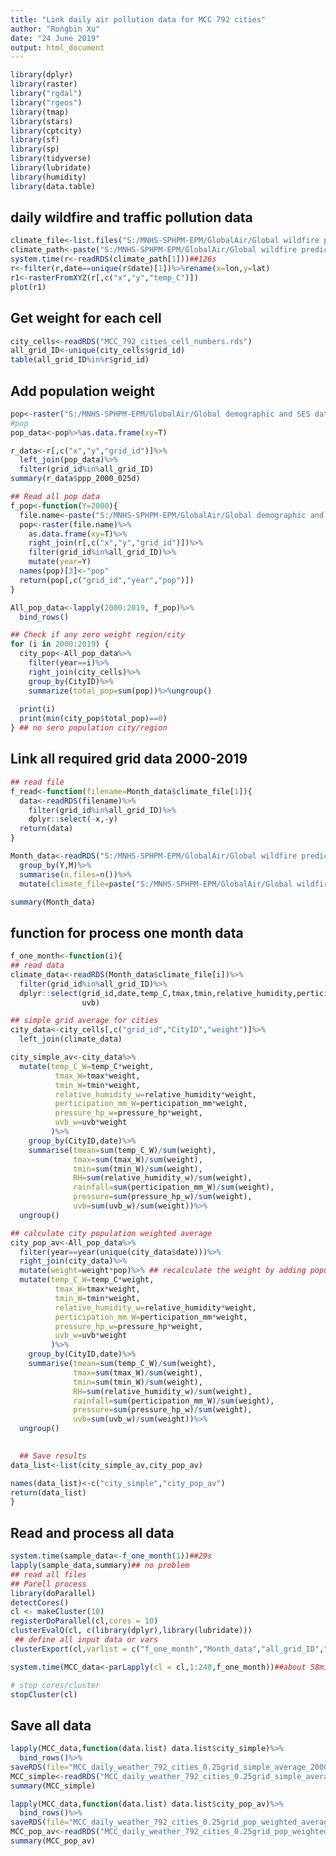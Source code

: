 ```yaml
---
title: "Link daily air pollution data for MCC 792 cities"
author: "Rongbin Xu"
date: "24 June 2019"
output: html_document
---
```


```r
library(dplyr)
library(raster)
library("rgdal")
library("rgeos")
library(tmap)
library(stars)
library(cptcity)
library(sf)
library(sp)
library(tidyverse)
library(lubridate)
library(humidity)
library(data.table)
```

## daily wildfire and traffic pollution data
```r
climate_file<-list.files("S:/MNHS-SPHPM-EPM/GlobalAir/Global wildfire prediction/Predicted data/Global fire and total PM2.5 O3 0.25 2000-2019_v2/Predictor_data_monthly")
climate_path<-paste("S:/MNHS-SPHPM-EPM/GlobalAir/Global wildfire prediction/Predicted data/Global fire and total PM2.5 O3 0.25 2000-2019_v2/Predictor_data_monthly",climate_file,sep = "/")
system.time(r<-readRDS(climate_path[1]))##126s
r<-filter(r,date==unique(r$date)[1])%>%rename(x=lon,y=lat)
r1<-rasterFromXYZ(r[,c("x","y","temp_C")])
plot(r1)
```


## Get weight for each cell
```r
city_cells<-readRDS("MCC_792_cities_cell_numbers.rds")
all_grid_ID<-unique(city_cells$grid_id)
table(all_grid_ID%in%r$grid_id)
```


## Add population weight
```r
pop<-raster("S:/MNHS-SPHPM-EPM/GlobalAir/Global demographic and SES data/Worldpop/Unconstrained global mosaic 0.25 degree_ERA5_land gird/ppp_2000_025d.tif")
#pop
pop_data<-pop%>%as.data.frame(xy=T)

r_data<-r[,c("x","y","grid_id")]%>%
  left_join(pop_data)%>%
  filter(grid_id%in%all_grid_ID)
summary(r_data$ppp_2000_025d)

## Read all pop data
f_pop<-function(Y=2000){
  file.name<-paste("S:/MNHS-SPHPM-EPM/GlobalAir/Global demographic and SES data/Worldpop/Unconstrained global mosaic 0.25 degree_ERA5_land gird/ppp_",Y,"_025d.tif",sep = "")
  pop<-raster(file.name)%>%
    as.data.frame(xy=T)%>%
    right_join(r[,c("x","y","grid_id")])%>%
    filter(grid_id%in%all_grid_ID)%>%
    mutate(year=Y)
  names(pop)[3]<-"pop"
  return(pop[,c("grid_id","year","pop")])
}

All_pop_data<-lapply(2000:2019, f_pop)%>%
  bind_rows()

## Check if any zero weight region/city
for (i in 2000:2019) {
  city_pop<-All_pop_data%>%
    filter(year==i)%>%
    right_join(city_cells)%>%
    group_by(CityID)%>%
    summarize(total_pop=sum(pop))%>%ungroup()
  
  print(i)
  print(min(city_pop$total_pop)==0)
} ## no sero population city/region

```

## Link all required grid data 2000-2019
```r
## read file
f_read<-function(filename=Month_data$climate_file[1]){
  data<-readRDS(filename)%>%
    filter(grid_id%in%all_grid_ID)%>%
    dplyr::select(-x,-y)
  return(data)
}

Month_data<-readRDS("S:/MNHS-SPHPM-EPM/GlobalAir/Global wildfire prediction/Predicted data/Global fire and total PM2.5 O3 0.25 2000-2019_v2/Model and codes/All_ERA5_file_lists.rds")%>%
  group_by(Y,M)%>%
  summarise(n.files=n())%>%
  mutate(climate_file=paste("S:/MNHS-SPHPM-EPM/GlobalAir/Global wildfire prediction/Predicted data/Global fire and total PM2.5 O3 0.25 2000-2019_v2/Predictor_data_monthly/total_and_wildfire_PM25_O3_predictor_data",Y,M,".rds",sep = ""))

summary(Month_data)
```


## function for process one month data
```r
f_one_month<-function(i){
## read data
climate_data<-readRDS(Month_data$climate_file[i])%>%
  filter(grid_id%in%all_grid_ID)%>%
  dplyr::select(grid_id,date,temp_C,tmax,tmin,relative_humidity,perticipation_mm,pressure_hp,
                uvb)

## simple grid average for cities
city_data<-city_cells[,c("grid_id","CityID","weight")]%>%
  left_join(climate_data)

city_simple_av<-city_data%>%
  mutate(temp_C_W=temp_C*weight,
          tmax_W=tmax*weight,
          tmin_W=tmin*weight,
          relative_humidity_w=relative_humidity*weight,
          perticipation_mm_W=perticipation_mm*weight,
          pressure_hp_w=pressure_hp*weight,
          uvb_w=uvb*weight
         )%>%
    group_by(CityID,date)%>%
    summarise(tmean=sum(temp_C_W)/sum(weight),
              tmax=sum(tmax_W)/sum(weight),
              tmin=sum(tmin_W)/sum(weight),
              RH=sum(relative_humidity_w)/sum(weight),
              rainfall=sum(perticipation_mm_W)/sum(weight),
              pressure=sum(pressure_hp_w)/sum(weight),
              uvb=sum(uvb_w)/sum(weight))%>%
  ungroup()

## calculate city population weighted average
city_pop_av<-All_pop_data%>%
  filter(year==year(unique(city_data$date)))%>%
  right_join(city_data)%>%
  mutate(weight=weight*pop)%>% ## recalculate the weight by adding population weight  
  mutate(temp_C_W=temp_C*weight,
          tmax_W=tmax*weight,
          tmin_W=tmin*weight,
          relative_humidity_w=relative_humidity*weight,
          perticipation_mm_W=perticipation_mm*weight,
          pressure_hp_w=pressure_hp*weight,
          uvb_w=uvb*weight
         )%>%
    group_by(CityID,date)%>%
    summarise(tmean=sum(temp_C_W)/sum(weight),
              tmax=sum(tmax_W)/sum(weight),
              tmin=sum(tmin_W)/sum(weight),
              RH=sum(relative_humidity_w)/sum(weight),
              rainfall=sum(perticipation_mm_W)/sum(weight),
              pressure=sum(pressure_hp_w)/sum(weight),
              uvb=sum(uvb_w)/sum(weight))%>%
  ungroup()

  
  ## Save results
data_list<-list(city_simple_av,city_pop_av)

names(data_list)<-c("city_simple","city_pop_av")
return(data_list)
}
```
## Read and process all data
```r
system.time(sample_data<-f_one_month(1))##29s
lapply(sample_data,summary)## no problem
## read all files
## Parell process
library(doParallel)
detectCores()
cl <- makeCluster(10)
registerDoParallel(cl,cores = 10)
clusterEvalQ(cl, c(library(dplyr),library(lubridate)))
 ## define all input data or vars
clusterExport(cl,varlist = c("f_one_month","Month_data","all_grid_ID","All_pop_data","city_cells"),envir = environment())

system.time(MCC_data<-parLapply(cl = cl,1:240,f_one_month))##about 58min

# stop cores/cluster
stopCluster(cl)
```



## Save all data
```r
lapply(MCC_data,function(data.list) data.list$city_simple)%>%
  bind_rows()%>%
saveRDS(file="MCC_daily_weather_792_cities_0.25grid_simple_average_2000_2019.rds")
MCC_simple<-readRDS("MCC_daily_weather_792_cities_0.25grid_simple_average_2000_2019.rds")
summary(MCC_simple) 

lapply(MCC_data,function(data.list) data.list$city_pop_av)%>%
  bind_rows()%>%
saveRDS(file="MCC_daily_weather_792_cities_0.25grid_pop_weighted_average_2000_2019.rds")
MCC_pop_av<-readRDS("MCC_daily_weather_792_cities_0.25grid_pop_weighted_average_2000_2019.rds")
summary(MCC_pop_av)


```



